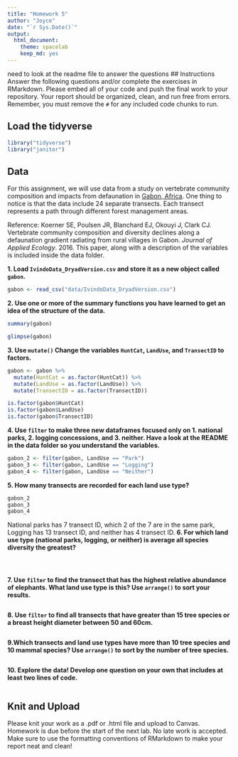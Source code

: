 ```yaml
---
title: "Homework 5"
author: "Joyce"
date: "`r Sys.Date()`"
output:
  html_document: 
    theme: spacelab
    keep_md: yes
---
```

need to look at the readme file to answer the questions
## Instructions
Answer the following questions and/or complete the exercises in RMarkdown. Please embed all of your code and push the final work to your repository. Your report should be organized, clean, and run free from errors. Remember, you must remove the `#` for any included code chunks to run.  

## Load the tidyverse
```r
library("tidyverse")
library("janitor")
```

## Data 
For this assignment, we will use data from a study on vertebrate community composition and impacts from defaunation in [Gabon, Africa](https://en.wikipedia.org/wiki/Gabon). One thing to notice is that the data include 24 separate transects. Each transect represents a path through different forest management areas.  

Reference: Koerner SE, Poulsen JR, Blanchard EJ, Okouyi J, Clark CJ. Vertebrate community composition and diversity declines along a defaunation gradient radiating from rural villages in Gabon. _Journal of Applied Ecology_. 2016. This paper, along with a description of the variables is included inside the data folder.   

**1. Load `IvindoData_DryadVersion.csv` and store it as a new object called `gabon`.**
```r
gabon <- read_csv("data/IvindoData_DryadVersion.csv")
```

**2. Use one or more of the summary functions you have learned to get an idea of the structure of the data.**  
```r
summary(gabon)
```

```r
glimpse(gabon)
```
  
**3. Use `mutate()` Change the variables `HuntCat`, `LandUse`, and `TransectID` to factors.**
```r
gabon <- gabon %>% 
  mutate(HuntCat = as.factor(HuntCat)) %>% 
  mutate(LandUse = as.factor(LandUse)) %>% 
  mutate(TransectID = as.factor(TransectID))

is.factor(gabon$HuntCat)
is.factor(gabon$LandUse)
is.factor(gabon$TransectID)
```



**4. Use `filter` to make three new dataframes focused only on 1. national parks, 2. logging concessions, and 3. neither. Have a look at the README in the data folder so you understand the variables.**
```r
gabon_2 <- filter(gabon, LandUse == "Park")
gabon_3 <- filter(gabon, LandUse == "Logging")
gabon_4 <- filter(gabon, LandUse == "Neither")
```

**5. How many transects are recorded for each land use type?**
```r
gabon_2
gabon_3
gabon_4
```

National parks has 7 transect ID, which 2 of the 7 are in the same park, Logging has 13 transect ID, and neither has 4 transect ID.
**6. For which land use type (national parks, logging, or neither) is average all species diversity the greatest?**
```r

```

```r

```

```r

```

**7. Use `filter` to find the transect that has the highest relative abundance of elephants. What land use type is this? Use `arrange()` to sort your results.** 
```r

```

**8. Use `filter` to find all transects that have greater than 15 tree species or a breast height diameter between 50 and 60cm.  **
```r

```

**9.Which transects and land use types have more than 10 tree species and 10 mammal species? Use `arrange()` to sort by the number of tree species.**
```r

```

**10. Explore the data! Develop one question on your own that includes at least two lines of code. **
```r

```

## Knit and Upload
Please knit your work as a .pdf or .html file and upload to Canvas. Homework is due before the start of the next lab. No late work is accepted. Make sure to use the formatting conventions of RMarkdown to make your report neat and clean!  